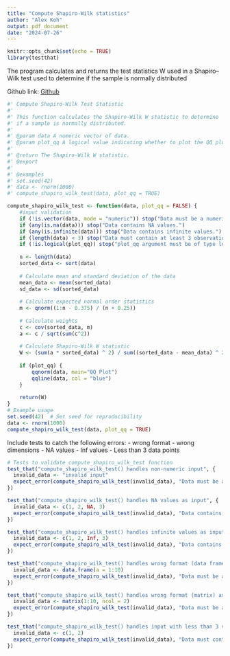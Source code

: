 ```yaml
---
title: "Compute Shapiro-Wilk statistics"
author: "Alex Koh"
output: pdf_document
date: "2024-07-26"
---
```


```r
knitr::opts_chunk$set(echo = TRUE)
library(testthat)
```

The program calculates and returns the test statistics W used in a Shapiro–Wilk test used to determine if the sample is normally distributed

Github link: [Github](https://github.com/alexkzw/DATA501A1)

```r
#' Compute Shapiro-Wilk Test Statistic
#'
#' This function calculates the Shapiro-Wilk W statistic to determine 
#' if a sample is normally distributed.
#'
#' @param data A numeric vector of data.
#' @param plot_qq A logical value indicating whether to plot the QQ plot. Default is FALSE.
#'
#' @return The Shapiro-Wilk W statistic.
#' @export
#'
#' @examples
#' set.seed(42)
#' data <- rnorm(1000)
#' compute_shapiro_wilk_test(data, plot_qq = TRUE)

compute_shapiro_wilk_test <- function(data, plot_qq = FALSE) {
    #input validation
    if (!is.vector(data, mode = "numeric")) stop("Data must be a numeric vector.")
    if (any(is.na(data))) stop("Data contains NA values.")
    if (any(is.infinite(data))) stop("Data contains infinite values.")
    if (length(data) < 3) stop("Data must contain at least 3 observations.")
    if (!is.logical(plot_qq)) stop("plot_qq argument must be of type logical.")
    
    n <- length(data)
    sorted_data <- sort(data)
    
    # Calculate mean and standard deviation of the data
    mean_data <- mean(sorted_data)
    sd_data <- sd(sorted_data)
    
    # Calculate expected normal order statistics
    m <- qnorm((1:n - 0.375) / (n + 0.25))
    
    # Calculate weights
    c <- cov(sorted_data, m)
    a <- c / sqrt(sum(c^2))
    
    # Calculate Shapiro-Wilk W statistic
    W <- (sum(a * sorted_data) ^ 2) / sum((sorted_data - mean_data) ^ 2)
    
    if (plot_qq) {
        qqnorm(data, main="QQ Plot")
        qqline(data, col = "blue")
    }
    
    return(W)
}
# Example usage
set.seed(42)  # Set seed for reproducibility
data <- rnorm(1000)
compute_shapiro_wilk_test(data, plot_qq = TRUE)
```
Include tests to catch the following errors:
- wrong format
- wrong dimensions
- NA values
- Inf values
- Less than 3 data points

```r
# Tests to validate compute_shapiro_wilk_test function
test_that("compute_shapiro_wilk_test() handles non-numeric input", {
  invalid_data <- "invalid input"
  expect_error(compute_shapiro_wilk_test(invalid_data), "Data must be a numeric vector.")
})

test_that("compute_shapiro_wilk_test() handles NA values as input", {
  invalid_data <- c(1, 2, NA, 3)
  expect_error(compute_shapiro_wilk_test(invalid_data), "Data contains NA values.")
})

test_that("compute_shapiro_wilk_test() handles infinite values as input", {
  invalid_data <- c(1, 2, Inf, 3)
  expect_error(compute_shapiro_wilk_test(invalid_data), "Data contains infinite values.")
})

test_that("compute_shapiro_wilk_test() handles wrong format (data frame) as input", {
  invalid_data <- data.frame(a = 1:10)
  expect_error(compute_shapiro_wilk_test(invalid_data), "Data must be a numeric vector.")
})

test_that("compute_shapiro_wilk_test() handles wrong format (matrix) as input", {
  invalid_data <- matrix(1:10, ncol = 2)
  expect_error(compute_shapiro_wilk_test(invalid_data), "Data must be a numeric vector.")
})

test_that("compute_shapiro_wilk_test() handles input with less than 3 values", {
  invalid_data <- c(1, 2)
  expect_error(compute_shapiro_wilk_test(invalid_data), "Data must contain at least 3 observations.")
})
```

